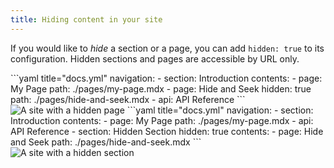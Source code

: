 ```yaml
--- 
title: Hiding content in your site
---
```


If you would like to _hide_ a section or a page, you can add `hidden: true` to its configuration. Hidden sections and pages are accessible by URL only. 

<Tabs>
<Tab title="Hidden page">
```yaml title="docs.yml"
navigation: 
  - section: Introduction
    contents: 
      - page: My Page
        path: ./pages/my-page.mdx
      - page: Hide and Seek
        hidden: true
        path: ./pages/hide-and-seek.mdx
  - api: API Reference
```

<Frame>
<img src="hidden-page.png" alt="A site with a hidden page" />
</Frame>
</Tab>
<Tab title="Hidden section">
```yaml title="docs.yml"
navigation: 
  - section: Introduction
    contents: 
      - page: My Page
        path: ./pages/my-page.mdx
  - api: API Reference
  - section: Hidden Section
    hidden: true
    contents: 
      - page: Hide and Seek
        path: ./pages/hide-and-seek.mdx
```

<Frame>
<img src="hidden-section.png" alt="A site with a hidden section" />
</Frame>
</Tab>
</Tabs>